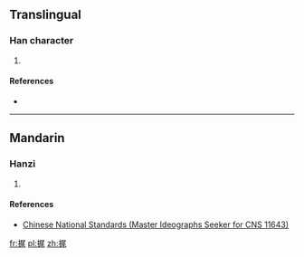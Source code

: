 ==Translingual==

===Han character===
{{Han char|rn=64|rad=手|as=07|sn=10|four=|canj=手尸竹山 (QSHU)|ids=⿰[[扌]][[尾]]}}

# {{defn|Han|sort=手07}}

====References====
* {{Han ref|kx=0434.241|hdz=31888.011|uh=6364|ud=25444}}

----

==Mandarin==

===Hanzi===
{{cmn-hanzi|pin=[[wēi]] ([[wei1]])|wg=wei<sup>1</sup>}}

# {{defn|lang=cmn|sort=手07}}

====References====
*[http://www.cns11643.gov.tw/AIDB/query_general_view.do?page=3&code=647D Chinese National Standards (Master Ideographs Seeker for CNS 11643)]

[[fr:捤]]
[[pl:捤]]
[[zh:捤]]